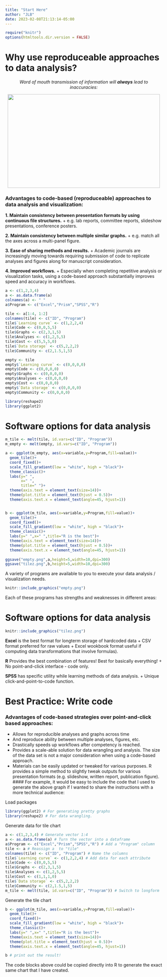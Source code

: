 ```yaml
---
title: "Start Here"
author: "JLB"
date: 2023-02-08T21:13:14-05:00
---
```


```r
require("knitr")
options(htmltools.dir.version = FALSE)
```

# Why use reproduceable approaches to data analysis? 


<center>

*Word of mouth transmission of information will **always** lead to inaccuracies:*

<img src="https://comb.io/Pgg0xS.gif" width="487.5" height="300"/>

</center>

### Advantages to code-based (reproduceable) approaches to data analysis and visualization:

**1. Maintain consistency between presentation formats by using continuous file structures.**
  + e.g. lab reports, committee reports, slideshow presentations, conference posters.

**2. Maintain consistency between multiple similar graphs.**
  + e.g. match all the axes across a multi-panel figure.
  
**3. Ease of sharing methods and results.**
  + Academic journals are increasingly moving towards requiring submission of code to replicate analyses and figures along for manuscript consideration. 
  
**4. Improved workflows.**
  + Especially when completing repetitive analysis or visualization tasks, using a code-based approach substantially improves speed and accuracy in workflows.

```r

a <- c(1,2,3,4)
a <- as.data.frame(a)
colnames(a) <- " "
a$Program <- c("Excel","Prism","SPSS","R")

tile <- a[1:4, 1:2]
colnames(tile) <- c("ID", "Program")
tile$`Learning curve` <- c(1,2,2,4)
tile$Code <- c(0,0,5,5)
tile$Graphs <- c(2,3,1,5)
tile$Analyses <- c(1,2,5,5)
tile$Cost <- c(5,5,5,0)
tile$`Data storage` <- c(5,2,2,2)
tile$Community <- c(2,1.5,1,5)

empty <- tile
empty$`Learning curve` <- c(0,0,0,0)
empty$Code <- c(0,0,0,0)
empty$Graphs <- c(0,0,0,0)
empty$Analyses <- c(0,0,0,0)
empty$Cost <- c(0,0,0,0)
empty$`Data storage` <- c(0,0,0,0)
empty$Community <- c(0,0,0,0)

library(reshape2)
library(ggplot2)

```

# Software options for data analysis
```r
m_tile <- melt(tile, id.vars=c("ID", "Program"))
m_empty <- melt(empty, id.vars=c("ID", "Program"))

a <- ggplot(m_empty, aes(x=variable,y=Program,fill=value))+
  geom_tile()+
  coord_fixed()+ 
  scale_fill_gradient(low = "white", high = "black")+
  theme_classic()+
  labs(y=" ",
       x=" ",
       title=" ")+
  theme(axis.text = element_text(size=14))+
  theme(plot.title = element_text(hjust = 0.5))+
  theme(axis.text.x = element_text(angle=45, hjust=1))


b <- ggplot(m_tile, aes(x=variable,y=Program,fill=value))+ 
  geom_tile()+
  coord_fixed()+ 
  scale_fill_gradient(low = "white", high = "black")+
  theme_classic()+
  labs(y=" ",x=" ",title="R is the best")+
  theme(axis.text = element_text(size=14))+
  theme(plot.title = element_text(hjust = 0.5))+
  theme(axis.text.x = element_text(angle=45, hjust=1))
  
ggsave("empty.png",a,height=5,width=10,dpi=300)
ggsave("tilez.png",b,height=5,width=10,dpi=300)
```

A variety of programs are available to you to execute your data analysis / visualization needs.
```r
knitr::include_graphics("empty.png")
```

Each of these programs has strengths and weaknesses in different areas: 

# Software options for data analysis

```r
knitr::include_graphics("tilez.png")
```

**Excel** is the best format for longterm storage of hardcoded data 
  + CSV format preferred for raw values
  + Excel wookbook format useful if computing data transformations that involve formulas). 

**R** Provides the best combination of features! Best for basically everything!
  + No point-and-click interface - code only. 

**SPSS** has specific utility while learning methods of data analysis.
  + Unique click-and-point-to-code function. 
  

# Best Practice: Write code

### Advantages of code-based strategies over point-and-click based approaches:

- Allows for reproducible analyses and graphs across time
- And reproduce ability between multiple analyses, figures, etc.
- Drastically speeds up workflows after competency is reached. 
- Provides a scale-able solution for data wrangling and analysis. The size of the data set is not a major consideration when using a code-based approach. 
- Materials can be easily updated or tweaked for various purposes. R provides a simple method to slightly tweak outputs for various presentation formats (e.g. slideshow, written report, publication figure).
#### For example, it would be easy to include the code that I used to generate the above graph if I wanted to share the instructions with a more technical audience: 

Load packages
```r
library(ggplot2) # For generating pretty graphs
library(reshape2) # For data wrangling. 
```

Generate data for tile chart
```r
a <- c(1,2,3,4) # Generate vector 1:4
a <- as.data.frame(a) # Turn the vector into a dataframe
a$Program <- c("Excel","Prism","SPSS","R") # Add a "Program" column
tile <- a # Reassign a  to "tile"
colnames(tile) <- c("ID", "Program") # Name the columns
tile$`Learning curve` <- c(1,2,2,4) # Add data for each attribute
tile$Code <- c(0,0,5,5)
tile$Graphs <- c(2,3,1,5)
tile$Analyses <- c(1,2,5,5)
tile$Cost <- c(1,1,1,0)
tile$`Data storage` <- c(5,2,2,2)
tile$Community <- c(2,1.5,1,5)
m_tile <- melt(tile, id.vars=c("ID", "Program")) # Switch to longform  
```

Generate the tile chart
```r
b <- ggplot(m_tile, aes(x=variable,y=Program,fill=value))+ 
  geom_tile()+
  coord_fixed()+ 
  scale_fill_gradient(low = "white", high = "black")+
  theme_classic()+
  labs(y=" ",x=" ",title="R is the best")+
  theme(axis.text = element_text(size=14))+
  theme(plot.title = element_text(hjust = 0.5))+
  theme(axis.text.x = element_text(angle=45, hjust=1))

b # print out the result!
```

The code blocks above could be copied directly into R to generate the exact same chart that I have created. 



